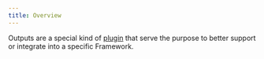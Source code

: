 ```yaml
---
title: Overview
---
```


Outputs are a special kind of [plugin](../plugins/) that serve the purpose to better support or integrate into a specific Framework.